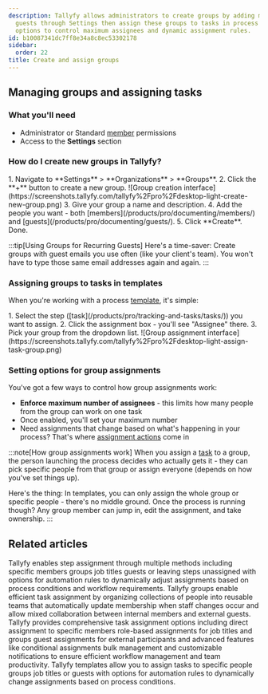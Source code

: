 ```yaml
---
description: Tallyfy allows administrators to create groups by adding members and
  guests through Settings then assign these groups to tasks in process templates with
  options to control maximum assignees and dynamic assignment rules.
id: b10087341dc7ff8e34a8c8ec53302178
sidebar:
  order: 22
title: Create and assign groups
---
```



## Managing groups and assigning tasks

### What you'll need
- Administrator or Standard [member](/products/pro/documenting/members/) permissions
- Access to the **Settings** section

### How do I create new groups in Tallyfy?

<Steps>
1. Navigate to **Settings** > **Organizations** > **Groups**.
2. Click the **+** button to create a new group.
   ![Group creation interface](https://screenshots.tallyfy.com/tallyfy%2Fpro%2Fdesktop-light-create-new-group.png)
3. Give your group a name and description.
4. Add the people you want - both [members](/products/pro/documenting/members/) and [guests](/products/pro/documenting/guests/).
5. Click **Create**. Done.
</Steps>

:::tip[Using Groups for Recurring Guests]
Here's a time-saver: Create groups with guest emails you use often (like your client's team). You won't have to type those same email addresses again and again.
:::

### Assigning groups to tasks in templates

When you're working with a process [template](/products/pro/documenting/templates/), it's simple:

<Steps>
1. Select the step ([task](/products/pro/tracking-and-tasks/tasks/)) you want to assign.
2. Click the assignment box - you'll see "Assignee" there.
3. Pick your group from the dropdown list.
   ![Group assignment interface](https://screenshots.tallyfy.com/tallyfy%2Fpro%2Fdesktop-light-assign-task-group.png)
</Steps>

### Setting options for group assignments

You've got a few ways to control how group assignments work:

- **Enforce maximum number of assignees** - this limits how many people from the group can work on one task
- Once enabled, you'll set your maximum number
- Need assignments that change based on what's happening in your process? That's where [assignment actions](/products/pro/documenting/templates/automations/actions/asignment-actions/) come in

:::note[How group assignments work]
When you assign a [task](/products/pro/tracking-and-tasks/tasks/) to a group, the person launching the process decides who actually gets it - they can pick specific people from that group or assign everyone (depends on how you've set things up).

Here's the thing: In templates, you can only assign the whole group or specific people - there's no middle ground. Once the process is running though? Any group member can jump in, edit the assignment, and take ownership.
:::


## Related articles
<CardGrid>
<LinkTitleCard header="<b>Edit Templates > Assign steps in the Tallyfy template builder</b>" href="/products/pro/documenting/templates/edit-templates/assign-steps-in-the-tallyfy-template-builder/" > Tallyfy enables step assignment through multiple methods including specific members groups job titles guests or leaving steps unassigned with options for automation rules to dynamically adjust assignments based on process conditions and workflow requirements. </LinkTitleCard>
<LinkTitleCard header="<b>Documenting > Groups</b>" href="/products/pro/documenting/groups/" > Tallyfy groups enable efficient task assignment by organizing collections of people into reusable teams that automatically update membership when staff changes occur and allow mixed collaboration between internal members and external guests. </LinkTitleCard>
<LinkTitleCard header="<b>Tasks > Complete guide to task assignment options</b>" href="/products/pro/tracking-and-tasks/tasks/task-assignment-guide/" > Tallyfy provides comprehensive task assignment options including direct assignment to specific members role-based assignments for job titles and groups guest assignments for external participants and advanced features like conditional assignments bulk management and customizable notifications to ensure efficient workflow management and team productivity. </LinkTitleCard>
<LinkTitleCard header="<b>Edit Templates > Understanding assignment types</b>" href="/products/pro/documenting/templates/edit-templates/understanding-assignment-types/" > Tallyfy templates allow you to assign tasks to specific people groups job titles or guests with options for automation rules to dynamically change assignments based on process conditions. </LinkTitleCard>
</CardGrid>
